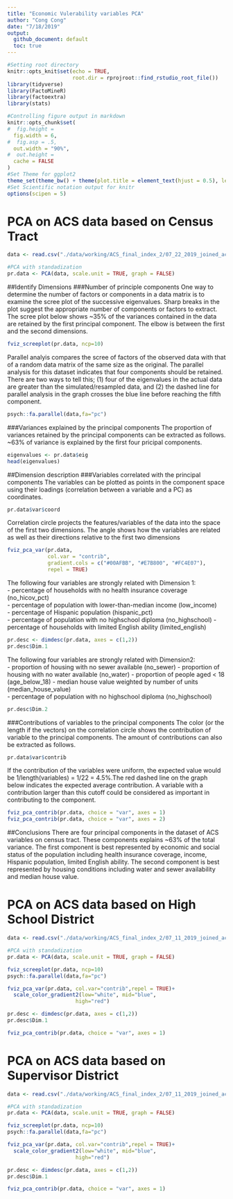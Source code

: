 ```yaml
---
title: "Economic Vulerability variables PCA"
author: "Cong Cong"
date: "7/18/2019"
output:
  github_document: default
  toc: true
---
```


```r
#Setting root directory
knitr::opts_knit$set(echo = TRUE,
                     root.dir = rprojroot::find_rstudio_root_file())
library(tidyverse)
library(FactoMineR)
library(factoextra)
library(stats)

#Controlling figure output in markdown
knitr::opts_chunk$set(
#  fig.height =   
  fig.width = 6,
#  fig.asp = .5,
  out.width = "90%",
#  out.height = 
  cache = FALSE
)
#Set Theme for ggplot2
theme_set(theme_bw() + theme(plot.title = element_text(hjust = 0.5), legend.position = "bottom"))
#Set Scientific notation output for knitr
options(scipen = 5)
```

# PCA on ACS data based on Census Tract 
```r
data <- read.csv("./data/working/ACS_final_index_2/07_22_2019_joined_acs_final.csv") %>% select (-c(Geography,X)) %>% na.omit()

#PCA with standadization
pr.data <- PCA(data, scale.unit = TRUE, graph = FALSE)
```

##Identify Dimensions
###Number of principle components
One way to determine the number of factors or components in a data matrix is to examine the scree plot of the successive eigenvalues. Sharp breaks in the plot suggest the appropriate number of components or factors to extract. The scree plot below shows ~35% of the variances contained in the data are retained by the first principal component. The elbow is between the first and the second dimensions.
```r
fviz_screeplot(pr.data, ncp=10)
```

Parallel analyis compares the scree of factors of the observed data with that of a random data matrix of the same size as the original. The parallel analysis for this dataset indicates that four components should be retained. There are two ways to tell this; (1) four of the eigenvalues in the actual data are greater than the simulated/resampled data, and (2) the dashed line for parallel analysis in the graph crosses the blue line before reaching the fifth component.
```r
psych::fa.parallel(data,fa="pc")
```

###Variances explained by the principal components
The proportion of variances retained by the principal components can be extracted as follows. ~63% of variance is explained by the first four pricipal components.
```r
eigenvalues <- pr.data$eig
head(eigenvalues)
```

##Dimension description
###Variables correlated with the principal components
The variables can be plotted as points in the component space using their loadings (correlation between a variable and a PC) as coordinates.
```r
pr.data$var$coord
```

Correlation circle projects the features/variables of the data into the space of the first two dimensions. The angle shows how the variables are related as well as their directions relative to the first two dimensions
```r
fviz_pca_var(pr.data,
             col.var = "contrib",
             gradient.cols = c("#00AFBB", "#E7B800", "#FC4E07"),
             repel = TRUE)
```

The following four variables are strongly related with Dimension 1:   
- percentage of households with no health insurance coverage (no_hicov_pct)   
- percentage of population with lower-than-median income (low_income)  
- percentage of Hispanic population (hispanic_pct)  
- percentage of population with no highschool diploma (no_highschool)
- percentage of households with limited English ability (limited_english)  

```r
pr.desc <- dimdesc(pr.data, axes = c(1,2))
pr.desc$Dim.1
```

The following four variables are strongly related with Dimension2:   
- proportion of housing with no sewer available (no_sewer) 
- proportion of housing with no water available (no_water) 
- proportion of people aged < 18 (age_below_18)
- median house value weighted by number of units (median_house_value)  
- percentage of population with no highschool diploma (no_highschool)
```r
pr.desc$Dim.2
```

###Contributions of variables to the principal components
The color (or the length if the vectors) on the correlation circle shows the contribution of variable to the principal components. The amount of contributions can also be extracted as follows.
```r
pr.data$var$contrib
```

If the contribution of the variables were uniform, the expected value would be 1/length(variables) = 1/22 = 4.5%.The red dashed line on the graph below indicates the expected average contribution. A variable with a contribution larger than this cutoff could be considered as important in contributing to the component.
```r
fviz_pca_contrib(pr.data, choice = "var", axes = 1)
fviz_pca_contrib(pr.data, choice = "var", axes = 2)
```

##Conclusions
There are four principal components in the dataset of ACS variables on census tract. These components explains ~63% of the total variance. The first component is best represented by economic and social status of the population including health insurance coverage, income, Hispanic population, limited English ability. The second component is best represented by housing conditions including water and sewer availability and median house value.

# PCA on ACS data based on High School District
```r
data <- read.csv("./data/working/ACS_final_index_2/07_11_2019_joined_acs_final.csv") %>% filter(id_type=="highschool_district") %>% select (-c(X, X.x, id, id_type, X.y)) %>% na.omit()

#PCA with standadization
pr.data <- PCA(data, scale.unit = TRUE, graph = FALSE)

fviz_screeplot(pr.data, ncp=10)
psych::fa.parallel(data,fa="pc")

fviz_pca_var(pr.data, col.var="contrib",repel = TRUE)+
  scale_color_gradient2(low="white", mid="blue", 
                      high="red")

pr.desc <- dimdesc(pr.data, axes = c(1,2))
pr.desc$Dim.1

fviz_pca_contrib(pr.data, choice = "var", axes = 1)
```

# PCA on ACS data based on Supervisor District
```r
data <- read.csv("./data/working/ACS_final_index_2/07_11_2019_joined_acs_final.csv") %>% filter(id_type=="supervisor_district") %>% select (-c(X, X.x, id, id_type, X.y)) %>% na.omit()

#PCA with standadization
pr.data <- PCA(data, scale.unit = TRUE, graph = FALSE)

fviz_screeplot(pr.data, ncp=10)
psych::fa.parallel(data,fa="pc")

fviz_pca_var(pr.data, col.var="contrib",repel = TRUE)+
  scale_color_gradient2(low="white", mid="blue", 
                      high="red")

pr.desc <- dimdesc(pr.data, axes = c(1,2))
pr.desc$Dim.1

fviz_pca_contrib(pr.data, choice = "var", axes = 1)
```
